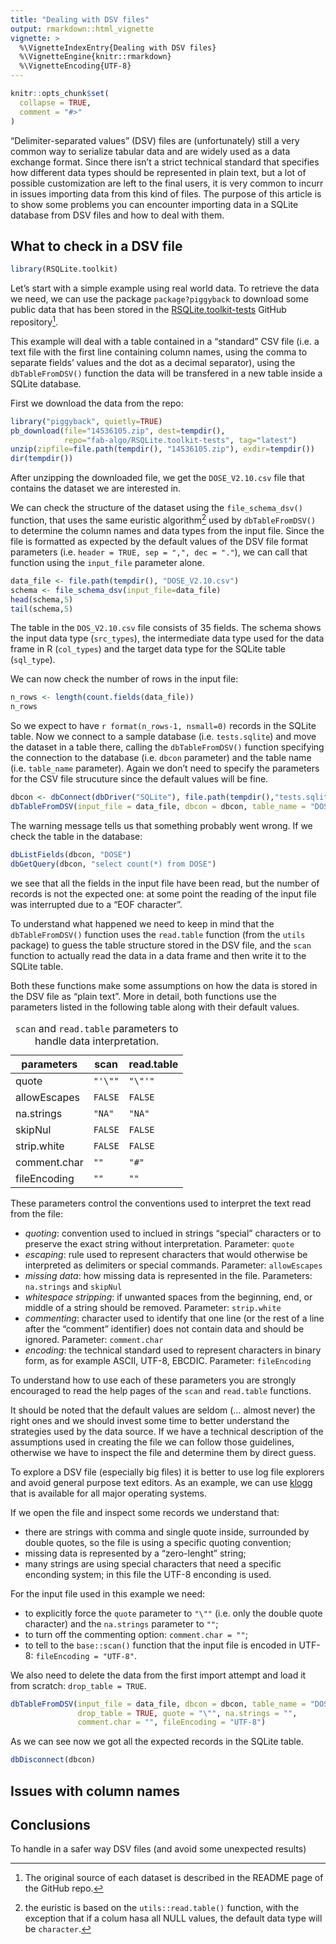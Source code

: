 ```yaml
---
title: "Dealing with DSV files"
output: rmarkdown::html_vignette
vignette: >
  %\VignetteIndexEntry{Dealing with DSV files}
  %\VignetteEngine{knitr::rmarkdown}
  %\VignetteEncoding{UTF-8}
---
```


```r
knitr::opts_chunk$set(
  collapse = TRUE,
  comment = "#>"
)
```

"Delimiter-separated values" (DSV) files are (unfortunately) still a very common way
to serialize tabular data and are widely used as a data exchange format.
Since there isn't a strict technical standard that specifies how different data types
should be represented in plain text, but a lot of possible customization are left to
the final users, it is very common to incurr in issues importing data from this kind 
of files. 
The purpose of this article is to show some problems you can encounter 
importing data in a SQLite database from DSV files and how to deal with them.

## What to check in a DSV file

```r
library(RSQLite.toolkit)
```

Let's start with a simple example using real world data. To retrieve the data
we need, we can use the package `package?piggyback` to download some public data that 
has been stored in the [RSQLite.toolkit-tests](https://github.com/fab-algo/RSQLite.toolkit-tests) GitHub repository[^1].

This example will deal with a table contained in a "standard" CSV file
(i.e. a text file with the first line containing column names, using the
comma to separate fields' values and the dot as a decimal separator),
using the `dbTableFromDSV()` function the data will be transfered in a new
table inside a SQLite database.

First we download the data from the repo:

```r
library("piggyback", quietly=TRUE)
pb_download(file="14536105.zip", dest=tempdir(),
            repo="fab-algo/RSQLite.toolkit-tests", tag="latest")
unzip(zipfile=file.path(tempdir(), "14536105.zip"), exdir=tempdir())
dir(tempdir())
```

After unzipping the downloaded file, we get the `DOSE_V2.10.csv` file that
contains the dataset we are interested in.

We can check the structure of the dataset using the `file_schema_dsv()` function,
that uses the same euristic algorithm[^2] used by `dbTableFromDSV()` to
determine the column names and data types from the input file. Since the file
is formatted as expected by the default values of the DSV file format parameters
(i.e. `header = TRUE, sep = ",", dec = "."`), we can call that function using the 
`input_file` parameter alone.


```r
data_file <- file.path(tempdir(), "DOSE_V2.10.csv")
schema <- file_schema_dsv(input_file=data_file)
head(schema,5)
tail(schema,5)
```

The table in the `DOS_V2.10.csv` file consists of 35 fields. The schema shows
the input data type (`src_types`), the intermediate data type used for the 
data frame in R (`col_types`) and the target data type for the SQLite table 
(`sql_type`).

We can now check the number of rows in the input file:

```r
n_rows <- length(count.fields(data_file))
n_rows
```

So we expect to have `r format(n_rows-1, nsmall=0)` records in the SQLite table.
Now we connect to a sample database (i.e. `tests.sqlite`) and move the
dataset in a table there, calling the `dbTableFromDSV()` function specifying 
the connection to the database (i.e.  `dbcon` parameter) and the table name 
(i.e. `table_name` parameter). Again we don't need to specify the parameters
for the CSV file strucuture since the default values will be fine.

```r
dbcon <- dbConnect(dbDriver("SQLite"), file.path(tempdir(),"tests.sqlite"))
dbTableFromDSV(input_file = data_file, dbcon = dbcon, table_name = "DOSE")
```

The warning message tells us that something probably went wrong. If we check the 
table in the database:

```r
dbListFields(dbcon, "DOSE")
dbGetQuery(dbcon, "select count(*) from DOSE")
```

we see that all the fields in the input file have been read, but the number
of records is not the expected one: at some point the reading of the input file
was interrupted due to a "EOF character".

To understand what happened we need to keep in mind that the `dbTableFromDSV()` 
function uses the `read.table` function (from the `utils` package) to guess the
table structure stored in the DSV file, and the `scan` function to actually
read the data in a data frame and then write it to the SQLite table.

Both these functions make some assumptions on how the data is stored in the DSV
file as "plain text". More in detail, both functions use the parameters listed in the 
following table along with their default values.

| parameters   | scan    | read.table |
|--------------|---------|------------|
| quote        | `"'\""` | `"\"'"`    |
| allowEscapes | `FALSE` | `FALSE`    |
| na.strings   | `"NA"`  | `"NA"`     |
| skipNul      | `FALSE` | `FALSE`    |
| strip.white  | `FALSE` | `FALSE`    |
| comment.char | `""`    | `"#"`      |
| fileEncoding | `""`    | `""`       |

:`scan` and `read.table` parameters to handle data interpretation.

These parameters control the conventions used to interpret the text read from the file:

- *quoting*: convention used to inclued in strings "special" characters or to
   preserve the exact string without interpretation.
   Parameter: `quote`
- *escaping*: rule used to represent characters that would otherwise be interpreted 
   as delimiters or special commands.
   Parameter: `allowEscapes`
- *missing data*: how missing data is represented in the file.
   Parameters: `na.strings` and `skipNul`
- *whitespace stripping*: if unwanted spaces from the beginning, end, or middle of a 
   string should be removed. 
   Parameter: `strip.white`
- *commenting*: character used to identify that one line (or the rest of a line after
   the "comment" identifier) does not contain data and should be ignored.
   Parameter: `comment.char`
- *encoding*: the technical standard used to represent characters in binary form, as
   for example ASCII, UTF-8, EBCDIC.
   Parameter: `fileEncoding`

To understand how to use each of these parameters you are strongly encouraged to read 
the help pages of the `scan` and `read.table` functions.

It should be noted that the default values are seldom (... almost never) the right
ones and we should invest some time to better understand the strategies used by the
data source. If we have a technical description of the assumptions used in 
creating the file we can follow those guidelines, otherwise we have to inspect the file
and determine them by direct guess.

To explore a DSV file (especially big files) it is better to use log file explorers
and avoid general purpose text editors. As an example, we can use [klogg](https://klogg.filimonov.dev/) that is available for all major operating systems.

If we open the file and inspect some records we understand that:

- there are strings with comma and single quote inside, surrounded by 
  double quotes, so the file is using a specific quoting convention;
- missing data is represented by a "zero-lenght" string;
- many strings are using special characters that need a specific enconding 
  system; in this file the UTF-8 enconding is used.

For the input file used in this example we need:

- to explicitly force the `quote` parameter to `"\""` (i.e. only the double quote character)
  and the `na.strings` parameter to `""`;
- to turn off the commenting option: `comment.char = ""`;
- to tell to the `base::scan()` function that the input file is encoded in UTF-8: 
  `fileEncoding = "UTF-8"`.

We also need to delete the data from the first import attempt and load it from scratch:
`drop_table = TRUE`.

```r
dbTableFromDSV(input_file = data_file, dbcon = dbcon, table_name = "DOSE",
               drop_table = TRUE, quote = "\"", na.strings = "",
               comment.char = "", fileEncoding = "UTF-8")
```

As we can see now we got all the expected records in the SQLite table.

```r
dbDisconnect(dbcon)
```
## Issues with column names


## Conclusions

To handle in a safer way DSV files (and avoid some unexpected results)

	  



[^1]: The original source of each dataset is described in the README page of the GitHub repo.
[^2]: the euristic is based on the `utils::read.table()` function, with the exception that if a colum hasa all NULL values, the default data type will be `character`.

